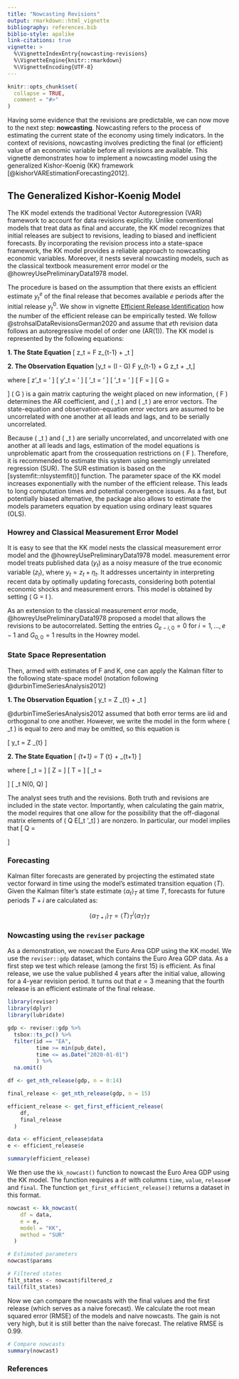 ```yaml
---
title: "Nowcasting Revisions"
output: rmarkdown::html_vignette
bibliography: references.bib
biblio-style: apalike
link-citations: true
vignette: >
  %\VignetteIndexEntry{nowcasting-revisions}
  %\VignetteEngine{knitr::rmarkdown}
  %\VignetteEncoding{UTF-8}
---
```


```r
knitr::opts_chunk$set(
  collapse = TRUE,
  comment = "#>"
)
```

Having some evidence that the revisions are predictable, we can now move to the next step: **nowcasting**. Nowcasting refers to the process of estimating the current state of the economy using timely indicators. In the context of revisions, nowcasting involves predicting the final (or efficient) value of an economic variable before all revisions are available. This vignette demonstrates how to implement a nowcasting model using the generalized Kishor-Koenig (KK) framework [@kishorVAREstimationForecasting2012].

## The Generalized Kishor-Koenig Model

The KK model extends the traditional Vector Autoregression (VAR) framework to account for data revisions explicitly. Unlike conventional models that treat data as final and accurate, the KK model recognizes that initial releases are subject to revisions, leading to biased and inefficient forecasts. By incorporating the revision process into a state-space framework, the KK model provides a reliable approach to nowcasting economic variables. Moreover, it nests several nowcasting models, such as the classical textbook measurement error model or the @howreyUsePreliminaryData1978 model.

The procedure is based on the assumption that there exists an efficient estimate $y_t^e$ of the final release that becomes available $e$ periods after the initial release $y_t^0$. We show in vignette [Efficient Release Identification](efficient-release.html) how the number of the efficient release can be empirically tested. We follow @strohsalDataRevisionsGerman2020 and assume that $e$th revision data follows an autoregressive model of order one (AR(1)). The KK model is represented by the following equations:

**1. The State Equation**
\[ z_t = F z_{t-1} + \nu_t \]

**2. The Observation Equation**
\[y_t = (I - G) F y_{t-1} + G z_t + \epsilon_t,\]

where 
\[ z'_t = \begin{bmatrix} y_{t-e}^e, y_{t-e +1}^e, ...,  y_t^e \end{bmatrix}' \]
\[ y'_t = \begin{bmatrix} y_{t-e}^e, y_{t-e +1}^{e-1}, ...,  y_t^0 \end{bmatrix}' \]
\[ \nu'_t = \begin{bmatrix} 0, 0, ...,  \nu_{0,t} \end{bmatrix}' \]
\[ \epsilon'_t = \begin{bmatrix} 0, \epsilon_{e-1,t}, ...,  \epsilon_{1,t}, \epsilon_{0,t} \end{bmatrix}' \]
\[
F = \begin{bmatrix} 0 & 1 & 0 & \dots & 0 \\
                      0 & 0 & 1 & \dots & 0 \\
                      \vdots & \vdots & \vdots & \ddots & \vdots \\
                      0 & 0 & 0 & \dots & 1 \\
                      0 & 0 & 0 & \dots & F_0 \end{bmatrix}
\]
\[
G = \begin{bmatrix} 1 & 0 & \dots & 0 \\
                      G_{e-1,e} & G_{e-1,e-1} & \dots & G_{e-1,0} \\
                      G_{e-2,e} & G_{e-2,e-1} & \dots & G_{e-2,0} \\
                      \vdots & \vdots & \ddots & \vdots \\
                      G_{0,e} & G_{0,e-1} & \dots & G_{0,0} \end{bmatrix}
\]
\( G \) is a gain matrix capturing the weight placed on new information, \( F \) determines the AR coefficient, and \( \nu_t \) and \( \epsilon_t \) are error vectors. The state-equation and observation-equation error vectors are assumed to be uncorrelated with one another at all leads and lags, and to be serially uncorrelated.

Because \( \nu_t \) and \( \epsilon_t \) are serially uncorrelated, and uncorrelated with one another at all leads and lags, estimation of the model equations is unproblematic apart from the crossequation restrictions on \( F \).
Therefore, it is recommended to estimate this system using seemingly unrelated regression (SUR). The SUR estimation is based on the [systemfit::nlsystemfit()] function. The parameter space of the KK model increases exponentially with the number of the efficient release. This leads to long computation times and potential convergence issues. As a fast, but potentially biased alternative, the package also allows to estimate the models parameters equation by equation using ordinary least squares (OLS). 


### Howrey and Classical Measurement Error Model
It is easy to see that the KK model nests the classical measurement error model and the @howreyUsePreliminaryData1978 model. 
measurement error model treats published data ($y_t$) as a noisy measure of the true economic variable ($z_t$), where $y_t = z_t + \eta_t$. It addresses uncertainty in interpreting recent data by optimally updating forecasts, considering both potential economic shocks and measurement errors. This model is obtained by setting \( G = I \).

As an extension to the classical measurement error mode, @howreyUsePreliminaryData1978 proposed a model that allows the revisions to be autocorrelated. Setting the entries $G_{e-i,0} = 0$ for $i = 1,...,e-1$ and $G_{0,0} = 1$ results in the Howrey model.


### State Space Representation
Then, armed with estimates of F and K, one can apply the Kalman filter to the following state-space model (notation following @durbinTimeSeriesAnalysis2012)

**1. The Observation Equation**
\[ y_t = Z \alpha_{t} + \varepsilon_t \]

@durbinTimeSeriesAnalysis2012 assumed that both error terms are iid and orthogonal to one another. However, we write the model in the form where \( \varepsilon_t \) is equal to zero and may be omitted, so this equation is

\[ y_t = Z \alpha_{t} \]

**2. The State Equation**
\[ \alpha_{t+1} = T \alpha_{t} + \eta_{t+1} \]

where
\[ \alpha_t = \begin{bmatrix} z_t \\ y_t - z_t  \end{bmatrix} \]
\[ Z = \begin{bmatrix} I & I \end{bmatrix} \]
\[ T = \begin{bmatrix} F & 0 \\ 0 & (I-G)F \end{bmatrix} \]
\[ \eta_t = \begin{bmatrix} \nu_t \\ \epsilon_t - (I-G) \nu_t \end{bmatrix} \]
\[ \eta_t \sim N(0, Q) \]
 
The analyst sees truth and the revisions. Both truth and revisions are included in the state vector. Importantly, when calculating the gain matrix, the model requires that one allow for the possibility that the off-diagonal matrix elements of \( Q \equiv E[\eta_t \eta'_t] \) are nonzero. In particular, our model implies that 
 \[ Q = \begin{bmatrix} \nu_t \nu'_t & -\nu_t \nu'_t (I-G)'\\ - (I-G) \nu_t \nu'_t & \varepsilon_t \varepsilon'_t + (I-G) \nu_t \nu'_t (I-G)' \end{bmatrix} \]



### Forecasting
Kalman filter forecasts are generated by projecting the estimated state vector forward in time using the model's estimated transition equation $\langle T \rangle$. Given the Kalman filter's state estimate $\langle \alpha_t \rangle_T$ at time $T$, forecasts for future periods $T+i$ are calculated as:

$$\langle \alpha_{T+i} \rangle_T = \langle T \rangle_T^i \langle \alpha_T \rangle_T$$


### Nowcasting using the `reviser` package
As a demonstration, we nowcast the Euro Area GDP using the KK model. We use the `reviser::gdp` dataset, which contains the Euro Area GDP data. As a first step we test which release (among the first 15) is efficient. As final release, we use the value published 4 years after the initial value, allowing for a 4-year revision period. It turns out that $e=3$ meaning that the fourth release is an efficient estimate of the final release.


```r
library(reviser)
library(dplyr)
library(lubridate)

gdp <- reviser::gdp %>%
  tsbox::ts_pc() %>%
  filter(id == "EA",
         time >= min(pub_date),
         time <= as.Date("2020-01-01")
         ) %>%
  na.omit()

df <- get_nth_release(gdp, n = 0:14)

final_release <- get_nth_release(gdp, n = 15)

efficient_release <- get_first_efficient_release(
    df,
    final_release
  )

data <- efficient_release$data
e <- efficient_release$e

summary(efficient_release)
```


We then use the `kk_nowcast()` function to nowcast the Euro Area GDP using the KK model. The function requires a `df` with columns `time`, `value`, `release#` and `final`. The function `get_first_efficient_release()` returns a dataset in this format. 


```r
nowcast <- kk_nowcast(
    df = data, 
    e = e,
    model = "KK",
    method = "SUR"
  )

# Estimated parameters
nowcast$params

# Filtered states
filt_states <- nowcast$filtered_z
tail(filt_states)
```

Now we can compare the nowcasts with the final values and the first release (which serves as a naive forecast). We calculate the root mean squared error (RMSE) of the models and naive nowcasts. The gain is not very high, but it is still better than the naive forecast. The relative RMSE is 0.99.

```r
# Compare nowcasts
summary(nowcast)
```


### References
